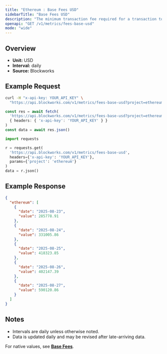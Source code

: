 ```yaml
---
title: "Ethereum : Base Fees USD"
sidebarTitle: "Base Fees USD"
description: "The minimum transaction fee required for a transaction to be included in a block"
openapi: "GET /v1/metrics/fees-base-usd"
mode: "wide"
---
```


## Overview

- **Unit:** USD
- **Interval:** daily
- **Source:** Blockworks

## Example Request

<CodeGroup>

```bash cURL
curl -H "x-api-key: YOUR_API_KEY" \
  "https://api.blockworks.com/v1/metrics/fees-base-usd?project=ethereum"
```

```typescript TypeScript
const res = await fetch(
  'https://api.blockworks.com/v1/metrics/fees-base-usd?project=ethereum',
  { headers: { 'x-api-key': 'YOUR_API_KEY' } }
)
const data = await res.json()
```

```python Python
import requests

r = requests.get(
  'https://api.blockworks.com/v1/metrics/fees-base-usd',
  headers={'x-api-key': 'YOUR_API_KEY'},
  params={'project': 'ethereum'}
)
data = r.json()
```

</CodeGroup>

## Example Response

```json
{
  "ethereum": [
    {
      "date": "2025-08-23",
      "value": 285778.91
    },
    {
      "date": "2025-08-24",
      "value": 331005.86
    },
    {
      "date": "2025-08-25",
      "value": 418323.85
    },
    {
      "date": "2025-08-26",
      "value": 402147.39
    },
    {
      "date": "2025-08-27",
      "value": 590120.86
    }
  ]
}
```

## Notes
- Intervals are daily unless otherwise noted.
- Data is updated daily and may be revised after late-arriving data.


<Note>For native values, see **[Base Fees](./fees-base)**.</Note>